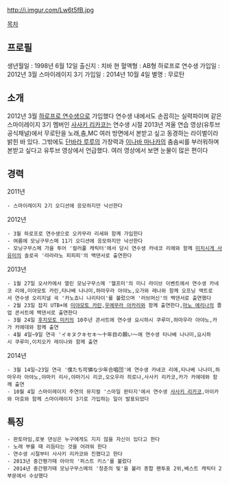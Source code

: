 http://i.imgur.com/Lw6t5fB.jpg

[[목차]]

== 프로필 ==
생년월일 : 1998년 6월 12일
출신지 : 치바 현
혈액형 : AB형
하로프로 연수생 가입일 : 2012년 3월
스마이레이지 3기 가입일 : 2014년 10월 4일
별명 : 무로탄

== 소개 ==
2012년 3월 [[하로프로 연수생]]으로 가입했다 
연수생 내에서도 손꼽히는 실력파이며 같은 스마이레이지 3기 멤버인 [[사사키 리카코]]는 연수생 시절 2013년 겨울 연습 영상(유투브 공식채널)에서 무로탄을 노래,춤,MC 여러 방면에서 본받고 싶고 동경하는 라이벌이라 밝힌 바 있다.
그밖에도 [[단바라 루루]]의 가창력과 [[이나바 마나카]]의 춤솜씨를 부러워하며 본받고 싶다고 유투브 영상에서 언급했다. 
여러 영상에서 보면 눈물이 많은 편이다

== 경력 ==

2011년
 - 스마이레이지 2기 오디션에 응모하지만 낙선한다
2012년
 - 3월 하로프로 연수생으로 오카무라 리세와 함께 가입한다
 - 여름에 모닝구무스메 11기 오디션에 응모하지만 낙선한다  
 - 모닝구무스메 가을 투어 '컬러풀 캐릭터'에서 당시 연수생 카네코 리에와 함께 [[미치시게 사유미]]의 솔로곡 '라라라노 피피피'의 백댄서로 출연한다
2013년
 - 1월 27일 오사카에서 열린 모닝구무스메 '헬프미'의 미니 라이브 이벤트에서 연수생 카네코 리에,미야모토 카린,타나베 나나미,하마우라 아야노,오가와 레나와 함께 오프닝 액트로서 연수생 오리지널 곡 '카노죠니 나리타이'를 불렀으며 '러브머신'의 백댄서로 출연했다
 - 2월 23일 잡지 UTB+에 [[미야모토 카린]],[[우에무라 아카리]]와 함께 출연한다,[[마노 에리나]]의 졸업 콘서트에 백댄서로 출연한다
 - 3월 24일 [[후지모토 미키]]의 10주년 콘서트에 연수생 요시하시 쿠루미,하마우라 아야노,카가 카에데와 함께 출연
 - 4월 4일~9일 연극 'イキヌクキセキ～十年目の願い～에 연수생 타나베 나나미,요시하시 쿠루미,이치오카 레이나와 함께 출연
 
2014년
 - 3월 14일~23일 연극 '僕たち可憐な少年合唱団'에 연수생 카네코 리에,타나베 나나미,하마우라 아야노,야마키 리사,야마기시 리코,오오우라 히로나,사사키 리카코,카가 카에데와 함께 출연
 - 10월 4일 스마이레이지 주연의 뮤지컬 '스마일 판타지'에서 연수생 [[사사키 리카코]],아이카와 마호와 함께 스마이레이지 3기로 가입하는 일이 발표되었다

== 특징 ==
 - 판토마임,로봇 댄싱은 누구에게도 지지 않을 자신이 있다고 한다
 - 노래 부를 때 리듬타는 것을 어려워 한다
 - 연수생 시절부터 사사키 리카코와 친했다고 한다
 - 2013년 중간평가때 아아의 '퍼스트 키스'를 불렀다
 - 2014년 중간평가때 모닝구무스메의 '청춘의 빛'을 불러 종합 팬투표 2위,베스트 캐릭터 2부문에서 수상했다
 
 


